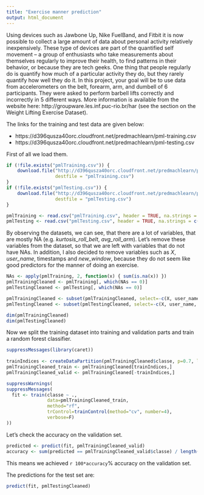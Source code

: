 ```yaml
---
title: "Exercise manner prediction"
output: html_document
---
```


Using devices such as Jawbone Up, Nike FuelBand, and Fitbit it is now possible to collect a large amount of data about personal activity relatively inexpensively. These type of devices are part of the quantified self movement – a group of enthusiasts who take measurements about themselves regularly to improve their health, to find patterns in their behavior, or because they are tech geeks. One thing that people regularly do is quantify how much of a particular activity they do, but they rarely quantify how well they do it. In this project, your goal will be to use data from accelerometers on the belt, forearm, arm, and dumbell of 6 participants. They were asked to perform barbell lifts correctly and incorrectly in 5 different ways. More information is available from the website here: http://groupware.les.inf.puc-rio.br/har (see the section on the Weight Lifting Exercise Dataset). 

The links for the training and test data are given below:

* https://d396qusza40orc.cloudfront.net/predmachlearn/pml-training.csv
* https://d396qusza40orc.cloudfront.net/predmachlearn/pml-testing.csv

First of all we load them.

```r
if (!file.exists("pmlTraining.csv")) {
    download.file("http://d396qusza40orc.cloudfront.net/predmachlearn/pml-training.csv", 
                  destfile = "pmlTraining.csv")
}
if (!file.exists("pmlTesting.csv")) {
    download.file("http://d396qusza40orc.cloudfront.net/predmachlearn/pml-testing.csv", 
                  destfile = "pmlTesting.csv")
}

pmlTraining <- read.csv("pmlTraining.csv", header = TRUE, na.strings = c("NA",""))
pmlTesting <- read.csv("pmlTesting.csv", header = TRUE, na.strings = c("NA",""))
```

By observing the datasets, we can see, that there are a lot of variables, that are mostly NA (e.g. *kurtosis_roll_belt*, *avg_roll_arm*). Let's remove these variables from the dataset, so that we are left with variables that do not have NAs. In addition, I also decided to remove variables such as *X*, *user_name*, timestamps and *new_window*, because they do not seem like good predictors for the manner of doing an exercise.

```r
NAs <- apply(pmlTraining, 2, function(x) { sum(is.na(x)) })
pmlTrainingCleaned <- pmlTraining[, which(NAs == 0)]
pmlTestingCleaned <- pmlTesting[, which(NAs == 0)]

pmlTrainingCleaned <- subset(pmlTrainingCleaned, select=-c(X, user_name, raw_timestamp_part_1, raw_timestamp_part_2, cvtd_timestamp, new_window))
pmlTestingCleaned <- subset(pmlTestingCleaned, select=-c(X, user_name, raw_timestamp_part_1, raw_timestamp_part_2, cvtd_timestamp, new_window))
```

```r
dim(pmlTrainingCleaned)
dim(pmlTestingCleaned)
```

Now we split the training dataset into training and validation parts and train a random forest classifier.

```r
suppressMessages(library(caret))
 
trainIndices <- createDataPartition(pmlTrainingCleaned$classe, p=0.7, list=F)
pmlTrainingCleaned_train <- pmlTrainingCleaned[trainIndices,]
pmlTrainingCleaned_valid <- pmlTrainingCleaned[-trainIndices,]

suppressWarnings(
suppressMessages(
  fit <- train(classe ~ ., 
               data=pmlTrainingCleaned_train,
               method="rf",
               trControl=trainControl(method="cv", number=4),
               verbose=F)
))
```

Let's check the accuracy on the validation set.

```r
predicted <- predict(fit, pmlTrainingCleaned_valid)
accuracy <- sum(predicted == pmlTrainingCleaned_valid$classe) / length(predicted)
```

This means we achieved `r 100*accuracy`% accuracy on the validation set.

The predictions for the test set are:

```r
predict(fit, pmlTestingCleaned)
```

